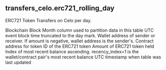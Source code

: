 ## transfers_celo.erc721_rolling_day 
ERC721 Token Transfers on Celo per day.

<ParamField path="blockchain">
Blockchain
</ParamField>
<ParamField path="block_month">
Block Month column used to partition data in this table
</ParamField>
<ParamField path="block_day">
UTC event block time truncated to the day mark.
</ParamField>
<ParamField path="wallet_address">
Wallet address of sender or receiver. If amount is negative, wallet address is the sender&#x27;s.
</ParamField>
<ParamField path="token_address">
Contract address for token
</ParamField>
<ParamField path="token_id">
ID of the ERC721 token
</ParamField>
<ParamField path="amount">
Amount of ERC721 token held
</ParamField>
<ParamField path="recency_index">
Index of most recent balance ascending. recency_index&#x3D;1 is the wallet/contract pair&#x27;s most recent balance
</ParamField>
<ParamField path="last_updated">
UTC timestamp when table was last updated
</ParamField>
